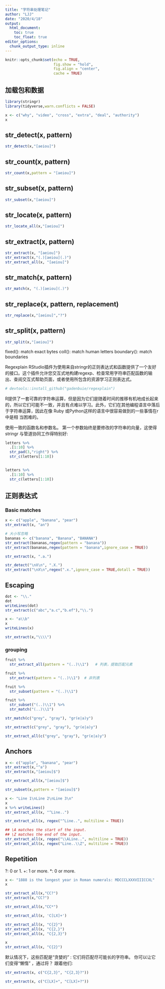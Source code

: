 ```yaml
---
title: "字符串处理笔记"
author: "LJJ"
date: "2020/4/18"
output: 
  html_document:
    toc: true
    toc_float: true
editor_options: 
  chunk_output_type: inline
---
```


```r
knitr::opts_chunk$set(echo = TRUE,
                      fig.show = "hold",
                      fig.align = "center",
                      cache = TRUE)
```

## 加载包和数据

```r
library(stringr)
library(tidyverse,warn.conflicts = FALSE)
```


```r
x <- c("why", "video", "cross", "extra", "deal", "authority")
x
```

## str_detect(x, pattern)

```r
str_detect(x,"[aeiou]")
```

## str_count(x, pattern)

```r
str_count(x,pattern = "[aeiou]")
```

## str_subset(x, pattern)

```r
str_subset(x,"[aeiou]")
```

## str_locate(x, pattern)

```r
str_locate_all(x,"[aeiou]")
```

## str_extract(x, pattern)

```r
str_extract(x, "[aeiou]")
str_extract(x,"(.)[aeiou](.)")
str_extract_all(x, "[aeiou]")
```

## str_match(x, pattern)

```r
str_match(x, "(.)[aeiou](.)")
```

## str_replace(x, pattern, replacement)

```r
str_replace(x,"[aeiou]","?")
```

## str_split(x, pattern)

```r
str_split(x,"[aeiou]")
```

fixed(): match exact bytes
coll(): match human letters
boundary(): match boundaries

Regexplain RStudio插件为使用来自stringr的正则表达式和函数提供了一个友好的接口。这个插件允许您交互式地构建regexp、检查常用字符串匹配函数的输出、查阅交互式帮助页面，或者使用所包含的资源学习正则表达式。

```r
# devtools::install_github("gadenbuie/regexplain")
```

R提供了一套可靠的字符串运算，但是因为它们是随着时间的推移有机地成长起来的，所以它们可能不一致，并且有点难以学习。此外，它们在其他编程语言中落后于字符串运算，因此在像 Ruby 或Python这样的语言中很容易做到的一些事情在r中是相 当困难的。 

使用一致的函数名和参数名。 第一个参数始终是要修改的字符串的向量，这使得 stringr 与管道协同工作得特别好:

```r
letters %>% 
  .[1:10] %>% 
  str_pad(3,"right") %>% 
  str_c(letters[1:10])
  

letters %>% 
  .[1:10] %>% 
  str_c(letters[1:10])
```

## 正则表达式

### Basic matches

```r
x <- c("apple", "banana", "pear")
str_extract(x, "an")
```

```r
# 大小写忽略
bananas <- c("banana", "Banana", "BANANA")
str_extract(bananas,regex(pattern = "banana"))
str_extract(bananas,regex(pattern = "banana",ignore_case = TRUE))
```

```r
str_extract(x, ".a.")
```

```r
str_detect("\nX\n", ".X.")
str_extract("\nX\n",regex(".x.",ignore_case = TRUE,dotall = TRUE))
```

## Escaping

```r
dot <- "\\."
dot
writeLines(dot)
str_extract(c("abc","a.c","b.ef"),"\\.")
```

```r
x <- "a\\b"
x
writeLines(x)
```

```r
str_extract(x,"\\\\")
```

### grouping 

```r
fruit %>% 
  str_extract_all(pattern = "(..)\\1")   # 列表，提取匹配元素
```

```r
fruit %>% 
  str_extract(pattern = "(..)\\1")  # 非列表
```

```r
fruit %>%
  str_subset(pattern = "(..)\\1")
```

```r
fruit %>% 
  str_subset("(..)\\1") %>% 
  str_match("(..)\\1")
```

```r
str_match(c("grey", "gray"), "gr(e|a)y")
```

```r
str_extract(c("grey", "gray"), "gr(e|a)y")
```

```r
str_extract_all(c("grey", "gray"), "gr(e|a)y")
```

## Anchors

```r
x <- c("apple", "banana", "pear")
str_extract(x,"^a")
str_extract(x,"[aeiou]$")
```

```r
str_extract_all(x,"[aeiou]$")
```

```r
str_subset(x,pattern = "[aeiou]$")
```

```r
x <- "Line 1\nLine 2\nLine 3\n"
x
x %>% writeLines()
str_extract_all(x, "^Line..")
```

```r
str_extract_all(x, regex("^Line..", multiline = TRUE))
```

```r
## \A matches the start of the input.
## \Z matches the end of the input.
str_extract_all(x, regex("\\ALine..", multiline = TRUE)) 
str_extract_all(x, regex("Line..\\Z", multiline = TRUE)) 
```

## Repetition

?: 0 or 1.
+: 1 or more.
*: 0 or more.

```r
x <- "1888 is the longest year in Roman numerals: MDCCCLXXXVIIICCXL"
x
```

```r
str_extract_all(x,"CC?")
str_extract(x,"CC?")
```

```r
str_extract_all(x,"CC*")
```

```r
str_extract_all(x, 'C[LX]+')
```

```r
str_extract_all(x, "C{2}")
str_extract_all(x, "C{2,}")
str_extract_all(x, "C{2,3}")
```

```r
x
str_extract_all(x, "C{2}")
```

默认情况下，这些匹配是“贪婪的” : 它们将匹配尽可能长的字符串。 你可以让它们变得“懒惰” ，通过将？ 跟着他们:

```r
str_extract(x, c("C{2,3}", "C{2,3}?"))
```

```r
str_extract(x, c("C[LX]+", "C[LX]+?"))
```















